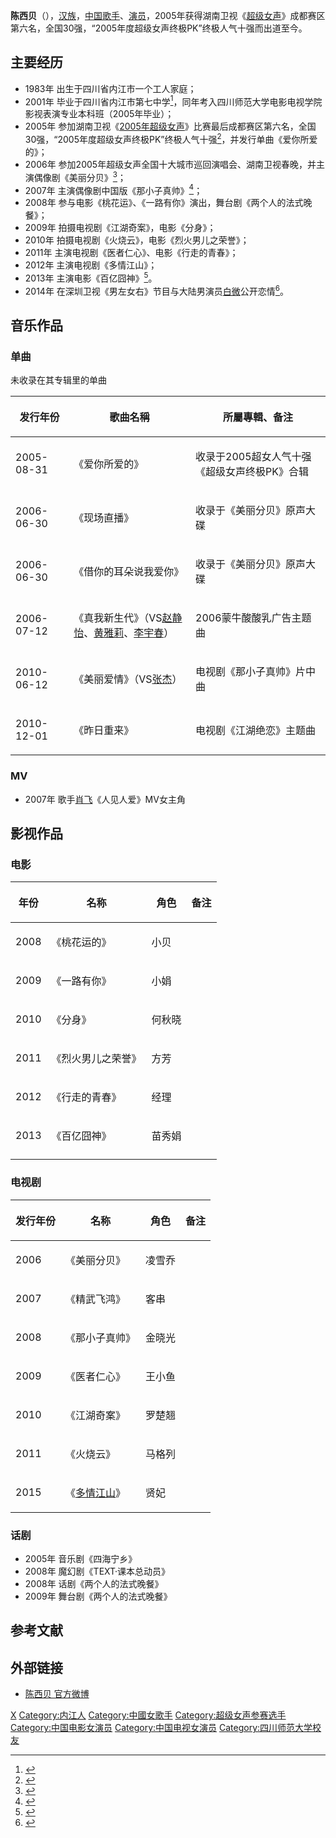 {{艺人
| 姓名 = 陈西贝
| 类型 = 女歌手
| 图片 = 
| 图片简介 =  
| 原名 =  
| 英文名 = Baty
| 罗马拼音 =  
| 国籍 ={{PRC}} 
| 民族 = [[汉族|汉族]]
| 出生日期 = {{birth date and age|1983|8|20}}
| 出生地點 ={{CHN}}[[四川省|四川省]][[内江市|内江市]] 
| 职业     = [[歌手|歌手]] 
| 语言     = [[汉语|汉语]] 
| 教育程度 = [[四川师范大学|四川师范大学]]
| 音乐类型 = [[华语流行|华语流行]]
| 活跃年代 =2005年-至今
| 唱片公司 = [[天娱传媒|天娱传媒]]（2005-2009）<br>[[海润影视|海润影视]]（2009-2010）<br>[[小马奔腾|小马奔腾]]（2010-至今） 
| 经纪公司 = [[天娱传媒|天娱传媒]]（2005-2009）<br>[[海润影视|海润影视]]（2009-2010）<br>[[小马奔腾|小马奔腾]]（2010-至今）}}
'''陈西贝'''（{{bd|1983年|8月20日|catIdx=C陈}}），[[汉族|汉族]]，[[中国|中国]][[歌手|歌手]]、[[演员|演员]]，2005年获得湖南卫视《[[超级女声|超级女声]]》成都赛区第六名，全国30强，“2005年度超级女声终极PK”终极人气十强而出道至今。

==主要经历==
*1983年 出生于四川省内江市一个工人家庭；
*2001年 毕业于四川省内江市第七中学<ref>{{Cite web |url=http://news.163.com/13/0926/07/99MA906900014Q4P.html |title=内江七中50周年校庆“超女”校友陈西贝将主持 |access-date=2014-04-01 |archive-url=https://web.archive.org/web/20140407090141/http://news.163.com/13/0926/07/99MA906900014Q4P.html |archive-date=2014-04-07 |dead-url=yes }}</ref>，同年考入四川师范大学电影电视学院影视表演专业本科班（2005年毕业）；
*2005年 参加湖南卫视《[[2005年超级女声|2005年超级女声]]》比赛最后成都赛区第六名，全国30强，“2005年度超级女声终极PK”终极人气十强<ref>{{Cite web |url=http://eladies.sina.com.cn/nx/2005/0902/1026187761.html |title=重庆晚报：《超级女声终极PK》终极目标 100万 |accessdate=2014-04-01 |archive-date=2014-04-07 |archive-url=https://web.archive.org/web/20140407073833/http://eladies.sina.com.cn/nx/2005/0902/1026187761.html |dead-url=no }}</ref>，并发行单曲《爱你所爱的》；
*2006年 参加2005年超级女声全国十大城市巡回演唱会、湖南卫视春晚，并主演偶像剧《美丽分贝》<ref>{{Cite web |url=http://ent.sina.com.cn/v/m/2006-07-26/12151173305.html |title=《美丽分贝》成都播被批 陈西贝僵硬李宇春呆板 |accessdate=2014-04-01 |archive-date=2014-04-07 |archive-url=https://web.archive.org/web/20140407074443/http://ent.sina.com.cn/v/m/2006-07-26/12151173305.html |dead-url=no }}</ref>； 
*2007年 主演偶像剧中国版《那小子真帅》<ref>{{Cite web |url=http://ent.sina.com.cn/v/m/2007-10-16/14251751005.shtml |title=电视剧《那小子真帅》日前杀青 超女快男齐上阵 |accessdate=2014-04-01 |archive-date=2014-04-07 |archive-url=https://web.archive.org/web/20140407073832/http://ent.sina.com.cn/v/m/2007-10-16/14251751005.shtml |dead-url=no }}</ref>；
*2008年 参与电影《桃花运》、《一路有你》演出，舞台剧《两个人的法式晚餐》；
*2009年 拍摄电视剧《江湖奇案》，电影《分身》；
*2010年 拍摄电视剧《火烧云》，电影《烈火男儿之荣誉》； 
*2011年 主演电视剧《医者仁心》、电影《行走的青春》；
*2012年 主演电视剧《多情江山》；
*2013年 主演电影《百亿囧神》<ref>{{Cite web |url=http://ent.163.com/13/1029/14/9CC1S86L000300B1.html |title=《百亿囧神》将映 超女陈西贝扮村姑不减魅力 |accessdate=2014-04-01 |archive-date=2014-04-07 |archive-url=https://web.archive.org/web/20140407084028/http://ent.163.com/13/1029/14/9CC1S86L000300B1.html |dead-url=no }}</ref>。
*2014年 在深圳卫视《男左女右》节目与大陆男演员[[白微|白微]]公开恋情<ref>{{Cite web |url=http://yule.sohu.com/20140213/n394916972.shtml |title=白微陈西贝做客《男左女右》 情人节曝光恋情 |accessdate=2014-04-01 |archive-date=2014-04-07 |archive-url=https://web.archive.org/web/20140407091615/http://yule.sohu.com/20140213/n394916972.shtml |dead-url=no }}</ref>。

==音乐作品==
===单曲===
未收录在其专辑里的单曲
{| class="wikitable"
|-
! 发行年份  !! 歌曲名稱 !! 所屬專輯、备注 
|-
| 2005-08-31  || 《爱你所爱的》  || 收录于2005超女人气十强《超级女声终极PK》合辑
|-
| 2006-06-30  || 《现场直播》    || 收录于《美丽分贝》原声大碟 
|-
| 2006-06-30  || 《借你的耳朵说我爱你》  || 收录于《美丽分贝》原声大碟  
|-
| 2006-07-12  || 《真我新生代》（VS[[赵静怡|赵静怡]]、[[黄雅莉|黄雅莉]]、[[李宇春|李宇春]]） || 2006蒙牛酸酸乳广告主题曲
|-
| 2010-06-12  || 《美丽爱情》（VS[[张杰_(大陆歌手)|张杰]]） || 电视剧《那小子真帅》片中曲
|-
| 2010-12-01  || 《昨日重来》 || 电视剧《江湖绝恋》主题曲
|}
===MV===
*2007年 歌手[[肖飞|肖飞]]《人见人爱》MV女主角

==影视作品==
===电影===
{| class="wikitable"
|-
! 年份  !! 名称 !! 角色!!备注
|-
| 2008 || 《桃花运的》  || 小贝   ||
|-
| 2009 || 《一路有你》  || 小娟   ||
|-
| 2010 || 《分身》      || 何秋晓 || 
|-
| 2011 || 《烈火男儿之荣誉》 || 方芳  ||
|-
| 2012 || 《行走的青春》 || 经理  ||
|-
| 2013  || 《百亿囧神》 ||  苗秀娟  ||
|-
|}

===电视剧===
{| class="wikitable"
|-
! 发行年份  !! 名称 !! 角色  !! 备注
|-
| 2006 || 《美丽分贝》  || 凌雪乔 || 
|-
| 2007 || 《精武飞鸿》  || 客串   || 
|-
| 2008 || 《那小子真帅》|| 金晓光 || 
|-
| 2009 || 《医者仁心》 || 王小鱼 ||
|-
| 2010 || 《江湖奇案》 || 罗楚翘 || 
|-
| 2011  || 《火烧云》 ||  马格列 || 
|-
| 2015  || 《[[多情江山|多情江山]]》 ||  贤妃 || 
|}

===话剧===  
*2005年 音乐剧《四海宁乡》
*2008年 魔幻剧《TEXT·课本总动员》
*2008年 话剧《两个人的法式晚餐》
*2009年 舞台剧《两个人的法式晚餐》

==参考文献==
{{reflist}}

==外部链接== 
*[http://weibo.com/batychenxibei 陈西贝 官方微博] {{Wayback|url=http://weibo.com/batychenxibei |date=20140407103856 }}

{{DEFAULTSORT:Chen Xibei}}
[[Category:陈姓|X]]
[[Category:内江人|Category:内江人]]
[[Category:中國女歌手|Category:中國女歌手]]
[[Category:超级女声参赛选手|Category:超级女声参赛选手]]  
[[Category:中国电影女演员|Category:中国电影女演员]]
[[Category:中国电视女演员|Category:中国电视女演员]]
[[Category:四川师范大学校友|Category:四川师范大学校友]]